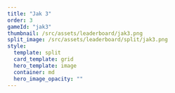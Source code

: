 ---
title: "Jak 3"
order: 3
gameId: "jak3"
thumbnail: /src/assets/leaderboard/jak3.png
split_image: /src/assets/leaderboard/split/jak3.png
style:
  template: split
  card_template: grid
  hero_template: image
  container: md
  hero_image_opacity: ""
---

